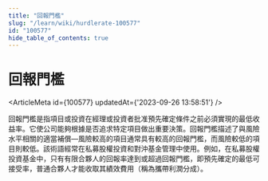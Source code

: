 ```yaml
---
title: "回報門檻"
slug: "/learn/wiki/hurdlerate-100577"
id: "100577"
hide_table_of_contents: true
---
```



# 回報門檻

<ArticleMeta id={100577} updatedAt={'2023-09-26 13:58:51'} />
<div className='border-solid border-b border-t-0 my-4 border-[var(--ifm-color-gray-300)]' />

回報門檻是指項目或投資在經理或投資者批准預先確定條件之前必須實現的最低收益率。它使公司能夠根據是否追求特定項目做出重要決策。回報門檻描述了與風險水平相關的適當補償—風險較高的項目通常具有較高的回報門檻，而風險較低的項目則較低。該術語經常在私募股權投資和對沖基金管理中使用。例如，在私募股權投資基金中，只有有限合夥人的回報率達到或超過回報門檻，即預先確定的最低可接受率，普通合夥人才能收取其績效費用（稱為攜帶利潤分成）。
